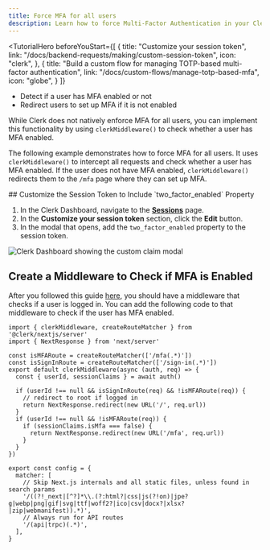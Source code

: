 ```yaml
---
title: Force MFA for all users
description: Learn how to force Multi-Factor Authentication in your Clerk application.
---
```


<TutorialHero
  beforeYouStart={[
    {
      title: "Customize your session token",
      link: "/docs/backend-requests/making/custom-session-token",
      icon: "clerk",
    },
    {
      title: "Build a custom flow for managing TOTP-based multi-factor authentication",
      link: "/docs/custom-flows/manage-totp-based-mfa",
      icon: "globe",
    }
  ]}
>
  - Detect if a user has MFA enabled or not
  - Redirect users to set up MFA if it is not enabled
</TutorialHero>

While Clerk does not natively enforce MFA for all users, you can implement this functionality by using `clerkMiddleware()` to check whether a user has MFA enabled.

The following example demonstrates how to force MFA for all users. It uses `clerkMiddleware()` to intercept all requests and check whether a user has MFA enabled. If the user does not have MFA enabled, `clerkMiddleware()` redirects them to the `/mfa` page where they can set up MFA.

<Steps>
  ## Customize the Session Token to Include `two_factor_enabled` Property

  1. In the Clerk Dashboard, navigate to the [**Sessions**](https://dashboard.clerk.com/last-active?path=sessions) page.
  1. In the **Customize your session token** section, click the **Edit** button.
  1. In the modal that opens, add the `two_factor_enabled` property to the session token.

  ![Clerk Dashboard showing the custom claim modal](/docs/images/guides/force-mfa/edit-session-token.png)

  ## Create a Middleware to Check if MFA is Enabled

  After you followed this guide [here](/docs/backend-requests/making/custom-session-token), you should have a middleware that checks if a user is logged in. You can add the following code to that middleware to check if the user has MFA enabled.

  ```tsx {{ filename: 'middleware.ts', collapsible: true }}
  import { clerkMiddleware, createRouteMatcher } from '@clerk/nextjs/server'
  import { NextResponse } from 'next/server'

  const isMFARoute = createRouteMatcher(['/mfa(.*)'])
  const isSignInRoute = createRouteMatcher(['/sign-in(.*)'])
  export default clerkMiddleware(async (auth, req) => {
    const { userId, sessionClaims } = await auth()

    if (userId !== null && isSignInRoute(req) && !isMFARoute(req)) {
      // redirect to root if logged in
      return NextResponse.redirect(new URL('/', req.url))
    }
    if (userId !== null && !isMFARoute(req)) {
      if (sessionClaims.isMfa === false) {
        return NextResponse.redirect(new URL('/mfa', req.url))
      }
    }
  })

  export const config = {
    matcher: [
      // Skip Next.js internals and all static files, unless found in search params
      '/((?!_next|[^?]*\\.(?:html?|css|js(?!on)|jpe?g|webp|png|gif|svg|ttf|woff2?|ico|csv|docx?|xlsx?|zip|webmanifest)).*)',
      // Always run for API routes
      '/(api|trpc)(.*)',
    ],
  }
  ```
</Steps>
